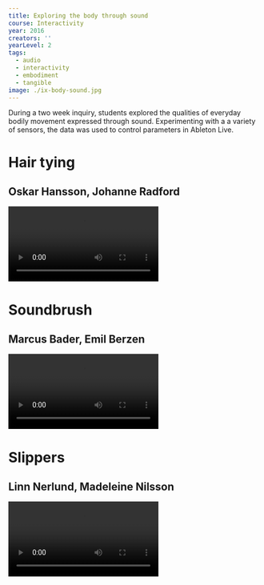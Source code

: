 ---
title: Exploring the body through sound
course: Interactivity
year: 2016
creators: ''
yearLevel: 2
tags:
  - audio
  - interactivity
  - embodiment
  - tangible
image: ./ix-body-sound.jpg
---

During a two week inquiry, students explored the qualities of everyday bodily movement expressed through sound. Experimenting with a a variety of sensors, the data was used to control parameters in Ableton Live.

<div className="narrow section">

# Hair tying
## Oskar Hansson, Johanne Radford

<video autoplay src="./ix-hair-1.webm" title="A sketch using bend sensors" />

</div>

<div className="narrow section">

# Soundbrush
## Marcus Bader, Emil Berzen

<video autoplay src="./ix-soundbrush.webm" title="Does hearing how you work with a brush change your way of painting?" />

</div>

<div className="narrow section">

# Slippers
## Linn Nerlund, Madeleine Nilsson

<video autoplay src="./ix-slippers.webm" title="Experimenting with different sensor placement on the slippers" />

</div>
